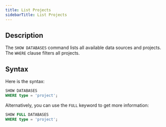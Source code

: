 ```yaml
---
title: List Projects
sidebarTitle: List Projects
---
```


## Description

The `SHOW DATABASES` command lists all available data sources and projects. The `WHERE` clause filters all projects.

## Syntax

Here is the syntax:

```sql
SHOW DATABASES
WHERE type = 'project';
```

Alternatively, you can use the `FULL` keyword to get more information:

```sql
SHOW FULL DATABASES
WHERE type = 'project';
```

